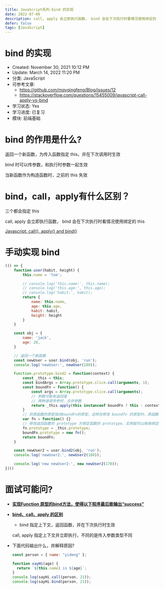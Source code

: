 ```yaml
---
title: JavaScript系列-bind 的实现
date: 2022-07-06
description: call, apply 会立即执行函数， bind 会在下次执行时看情况使用绑定的 this
defer: false
tags: [JavaScript]
---
```


# bind 的实现

- Created: November 30, 2021 10:12 PM
- Update: March 14, 2022 11:20 PM
- 分类: JavaScript
- 可参考文章: 
    - https://github.com/mqyqingfeng/Blog/issues/12
    - https://stackoverflow.com/questions/15455009/javascript-call-apply-vs-bind
- 学习状态: Yes
- 学习进度: 已复习
- 模块: 前端基础

# bind 的作用是什么?

返回一个新函数，为传入函数指定 this，并在下次调用时生效

bind 时可以传参数，和执行时参数一起生效

当新函数作为构造函数时，之前的 this 失效

# bind，call，apply有什么区别？

三个都会指定 this

call, apply 会立即执行函数， bind 会在下次执行时看情况使用绑定的 this

[Javascript: call(), apply() and bind()](https://medium.com/@omergoldberg/javascript-call-apply-and-bind-e5c27301f7bb)

# 手动实现 bind

```jsx
(() => {
    function user(habit, height) {
        this.name = 'tom';

        // console.log('this.name:', this.name);
        // console.log('this.age:', this.age);
        // console.log('habit:', habit);
        return {
            name: this.name,
            age: this.age,
            habit: habit,
            height: height
        }
    }

    const obj = {
        name: 'jack',
        age: 20,
    }

    // 返回一个新函数
    const newUser = user.bind(obj, 'run'); 
    console.log('newUser:', newUser(180));

    Function.prototype.bind2 = function(context) {
        const _this = this;
        const bindArgs = Array.prototype.slice.call(arguments, 1);
        const boundFn = function() {
            const args = Array.prototype.slice.call(arguments);
            // 参数可能有返回值
            // 两种途径传参时，合并参数
            return _this.apply(this instanceof boundFn ? this : context, [...bindArgs, ...args]); 
        }
        // 将原函数的原型指向boundFn的原型，这样在修改 boundfn 的原型时，原函数的原型也不会跟着修改
        var fn = function() {}
        // 修改返回函数的 prototype 为绑定函数的 prototype，实例就可以继承绑定函数的原型中的值
        fn.prototype = _this.prototype;
        boundFn.prototype = new fn();
        return boundFn;
    }

    const newUser2 = user.bind2(obj, 'run'); 
    console.log('newUser2:', newUser2(180));

    console.log('new newUser2:', new newUser2(170));
})()
```

# 面试可能问?

- **[实现Function 原型的bind方法，使得以下程序最后能输出“success”](https://github.com/lgwebdream/FE-Interview/issues/863)**
- **[bind、call、apply 的区别](https://github.com/lgwebdream/FE-Interview/issues/495)**
    
    * bind 指定上下文，返回函数，并在下次执行时生效
    
    call, apply 指定上下文并立即执行，不同的是传入参数类型不同
    
- 下面代码输出什么，并解释原因?
    
    ```jsx
    const person = { name: "yideng" };
    
    function sayHi(age) {
      return `${this.name} is ${age}`;
    }
    console.log(sayHi.call(person, 21));
    console.log(sayHi.bind(person, 21));
    ```